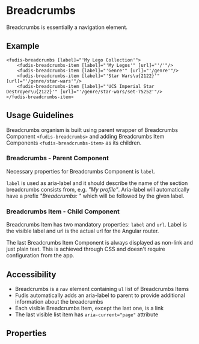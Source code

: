 
<Meta title="Components/Breadcrumbs" />

# Breadcrumbs

Breadcrumbs is essentially a navigation element.

## Example

<Canvas of={BreadcrumbsStories.Breadcrumbs}></Canvas>

```
<fudis-breadcrumbs [label]="'My Lego Collection'">
	<fudis-breadcrumbs-item [label]="'My Legos'" [url]="'/'"/>
	<fudis-breadcrumbs-item [label]="'Genre'" [url]="'/genre'"/>
	<fudis-breadcrumbs-item [label]="'Star Wars\u{2122}'" [url]="'/genre/star-wars'"/>
	<fudis-breadcrumbs-item [label]="'UCS Imperial Star Destroyer\u{2122}'" [url]="'/genre/star-wars/set-75252'"/>
</fudis-breadcrumbs-item>
```

## Usage Guidelines

Breadcrumbs organism is built using parent wrapper of Breadcrumbs Component `<fudis-breadcrumbs>` and adding Breadcrumbs Item Components `<fudis-breadcrumbs-item>` as its children.

### Breadcrumbs - Parent Component

Necessary properties for Breadcrumbs Component is `label`.

`label` is used as aria-label and it should describe the name of the section breadcrumbs consists from, e.g. _"My profile"_. Aria-label will automatically have a prefix _"Breadcrumbs: "_ which will be followed by the given label.

### Breadcrumbs Item - Child Component

Breadcrumbs Item has two mandatory properties: `label` and `url`. Label is the visible label and url is the actual url for the Angular router.

The last Breadcrumbs Item Component is always displayed as non-link and just plain text. This is achieved through CSS and doesn't require configuration from the app.

## Accessibility

- Breadcrumbs is a `nav` element containing `ul` list of Breadcrumbs Items
- Fudis automatically adds an aria-label to parent to provide additional information about the breadcrumbs
- Each visible Breadcrumbs Item, except the last one, is a link
- The last visible list item has `aria-current="page"` attribute

## Properties

<ArgTypes of={BreadcrumbsComponent} exclude={excludeRegex} />
